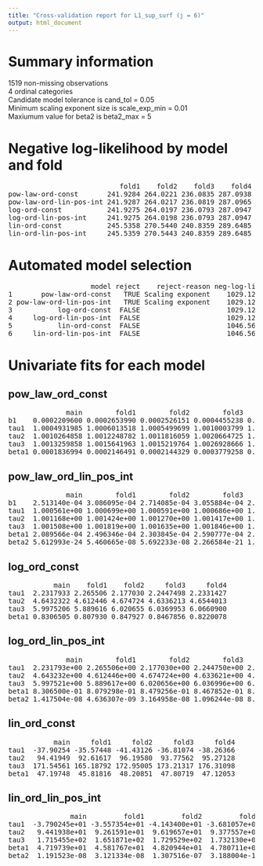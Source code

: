 ```yaml
---
title: "Cross-validation report for L1_sup_surf (j = 6)"
output: html_document
---
```

# Summary information
1519 non-missing observations  
4 ordinal categories  
Candidate model tolerance is cand_tol = 0.05  
Minimum scaling exponent size is scale_exp_min = 0.01  
Maxiumum value for beta2 is beta2_max = 5  

# Negative log-likelihood by model and fold
<pre>
                           fold1    fold2    fold3    fold4  
pow-law-ord-const       241.9284 264.0221 236.0835 287.0938  
pow-law-ord-lin-pos-int 241.9287 264.0217 236.0819 287.0965  
log-ord-const           241.9275 264.0197 236.0793 287.0947  
log-ord-lin-pos-int     241.9275 264.0198 236.0793 287.0947  
lin-ord-const           245.5358 270.5440 240.8359 289.6485  
lin-ord-lin-pos-int     245.5359 270.5443 240.8359 289.6485  
</pre>
# Automated model selection
<pre>
                    model reject    reject-reason neg-log-lik delta-neg-log-lik model-rank  
1       pow-law-ord-const   TRUE Scaling exponent    1029.128      6.727902e-03         NA  
2 pow-law-ord-lin-pos-int   TRUE Scaling exponent    1029.129      7.741256e-03         NA  
3           log-ord-const  FALSE                     1029.121      0.000000e+00          1  
4     log-ord-lin-pos-int  FALSE                     1029.121      9.436832e-05          2  
5           lin-ord-const  FALSE                     1046.564      1.744309e+01          3  
6     lin-ord-lin-pos-int  FALSE                     1046.565      1.744343e+01          4  
</pre>
# Univariate fits for each model
## pow_law_ord_const  
<pre>
              main        fold1        fold2        fold3        fold4  
b1    0.0002209600 0.0002653990 0.0002526151 0.0004455238 0.0005216232  
tau1  1.0004931985 1.0006013518 1.0005499699 1.0010003799 1.0011651336  
tau2  1.0010264858 1.0012248782 1.0011816059 1.0020664725 1.0024307797  
tau3  1.0013259858 1.0015641963 1.0015219764 1.0026928666 1.0031687864  
beta1 0.0001836994 0.0002146491 0.0002144329 0.0003779258 0.0004297420  
</pre>
## pow_law_ord_lin_pos_int  
<pre>
              main        fold1        fold2        fold3        fold4  
b1    2.513140e-04 3.086095e-04 2.714085e-04 3.055884e-04 2.609944e-04  
tau1  1.000561e+00 1.000699e+00 1.000591e+00 1.000686e+00 1.000583e+00  
tau2  1.001168e+00 1.001424e+00 1.001270e+00 1.001417e+00 1.001216e+00  
tau3  1.001508e+00 1.001819e+00 1.001635e+00 1.001846e+00 1.001584e+00  
beta1 2.089566e-04 2.496346e-04 2.303845e-04 2.590777e-04 2.147645e-04  
beta2 5.612993e-24 5.460665e-08 5.692233e-08 2.266584e-21 1.013915e-15  
</pre>
## log_ord_const  
<pre>
           main    fold1    fold2     fold3     fold4  
tau1  2.2317933 2.265506 2.177030 2.2447498 2.2331427  
tau2  4.6432322 4.612446 4.674724 4.6336213 4.6544013  
tau3  5.9975206 5.889616 6.020655 6.0369953 6.0660900  
beta1 0.8306505 0.807930 0.847927 0.8467856 0.8220078  
</pre>
## log_ord_lin_pos_int  
<pre>
              main        fold1        fold2        fold3        fold4  
tau1  2.231793e+00 2.265506e+00 2.177030e+00 2.244750e+00 2.233144e+00  
tau2  4.643232e+00 4.612446e+00 4.674724e+00 4.633621e+00 4.654401e+00  
tau3  5.997521e+00 5.889617e+00 6.020656e+00 6.036996e+00 6.066092e+00  
beta1 8.306500e-01 8.079298e-01 8.479256e-01 8.467852e-01 8.220035e-01  
beta2 1.417504e-08 4.636307e-09 3.164958e-08 1.096244e-08 8.978096e-08  
</pre>
## lin_ord_const  
<pre>
           main     fold1     fold2     fold3     fold4  
tau1  -37.90254 -35.57448 -41.43126 -36.81074 -38.26366  
tau2   94.41949  92.61617  96.19580  93.77562  95.27128  
tau3  171.54561 165.18792 172.95005 173.21317 176.31098  
beta1  47.19748  45.81816  48.20851  47.80719  47.12053  
</pre>
## lin_ord_lin_pos_int  
<pre>
               main         fold1         fold2         fold3         fold4  
tau1  -3.790245e+01 -3.557354e+01 -4.143400e+01 -3.681057e+01 -3.826075e+01  
tau2   9.441938e+01  9.261591e+01  9.619657e+01  9.377557e+01  9.527035e+01  
tau3   1.715455e+02  1.651871e+02  1.729529e+02  1.732130e+02  1.763079e+02  
beta1  4.719739e+01  4.581767e+01  4.820944e+01  4.780711e+01  4.711903e+01  
beta2  1.191523e-08  3.121334e-08  1.307516e-07  3.188004e-14  6.361229e-08  
</pre>
